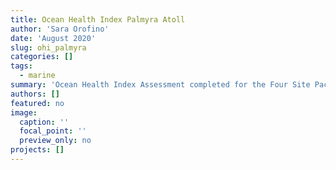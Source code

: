 ```yaml
---
title: Ocean Health Index Palmyra Atoll
author: 'Sara Orofino'
date: 'August 2020'
slug: ohi_palmyra
categories: []
tags:
  - marine
summary: 'Ocean Health Index Assessment completed for the Four Site Pacific Transect Partnership.'
authors: []
featured: no
image:
  caption: ''
  focal_point: ''
  preview_only: no
projects: []
---
```



